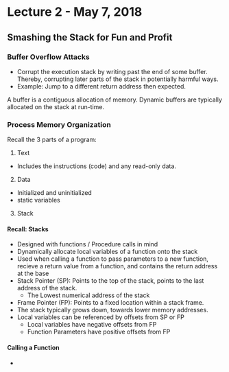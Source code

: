 # Lecture 2 - May 7, 2018

## Smashing the Stack for Fun and Profit

### Buffer Overflow Attacks
- Corrupt the execution stack by writing past the end of some buffer. Thereby, corrupting later parts of the stack in potentially harmful ways.
- Example: Jump to a different return address then expected.

A buffer is a contiguous allocation of memory. Dynamic buffers are typically allocated on the stack at run-time.

### Process Memory Organization

Recall the 3 parts of a program:
1. Text
  - Includes the instructions (code) and any read-only data.
2. Data
  - Initialized and uninitialized
  - static variables
3. Stack

#### Recall: Stacks
- Designed with functions / Procedure calls in mind
- Dynamically allocate local variables of a function onto the stack
- Used when calling a function to pass parameters to a new function, recieve a return value from a function, and contains the return address at the base
- Stack Pointer (SP): Points to the top of the stack, points to the last address of the stack.
  - The Lowest numerical address of the stack
- Frame Pointer (FP): Points to a fixed location within a stack frame.
- The stack typically grows down, towards lower memory addresses.
- Local variables can be referenced by offsets from SP or FP
  - Local variables have negative offsets from FP
  - Function Parameters have positive offsets from FP

#### Calling a Function
-
